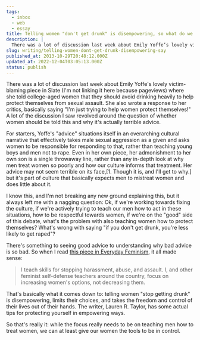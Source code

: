 ```yaml
---
tags:
  - inbox
  - web
  - essay
title: Telling women "don't get drunk" is disempowering, so what do we say?
description: |
  There was a lot of discussion last week about Emily Yoffe’s lovely victim-blaming piece in Slate (I’m not linking it here because pageviews) where she told college-aged women that they should avoid drinking heavily to help protect themselves from sexual assault. She also wrote a response to her critics, basically saying “I’m just trying to \[…]
slug: writing/telling-women-dont-get-drunk-disempowering-say
published_at: 2013-10-29T20:48:12.000Z
updated_at: 2022-12-04T03:05:13.000Z
status: publish
---
```

There was a lot of discussion last week about Emily Yoffe's lovely victim-blaming piece in Slate (I'm not linking it here because pageviews) where she told college-aged women that they should avoid drinking heavily to help protect themselves from sexual assault. She also wrote a response to her critics, basically saying "I'm just trying to help women protect themselves!" A lot of the discussion I saw revolved around the question of whether women should be told this and why it's actually terrible advice.

For starters, Yoffe's "advice" situations itself in an overarching cultural narrative that effectively takes male sexual aggression as a given and asks women to be responsible for responding to that, rather than teaching young boys and men not to rape. Even in her own piece, her admonishment to her own son is a single throwaway line, rather than any in-depth look at why men treat women so poorly and how our culture informs that treatment. Her advice may not seem terrible on its face,\[1. Though it is, and I'll get to why.] but it's part of culture that basically expects men to mistreat women and does little about it.

I know this, and I'm not breaking any new ground explaining this, but it always left me with a nagging question: Ok, if we're working towards fixing the culture, if we're actively trying to teach our men how to act in these situations, how to be respectful towards women, if we're on the "good" side of this debate, what's the problem with also teaching women how to protect themselves? What's wrong with saying "if you don't get drunk, you're less likely to get raped"?

There's something to seeing good advice to understanding why bad advice is so bad. So when I read [this piece in Everyday Feminism](http://everydayfeminism.com/2013/10/rape-prevention-3-actual-tools/), it all made sense:

> I teach skills for stopping harassment, abuse, and assault. I, and other feminist self-defense teachers around the country, focus on increasing women's options, not decreasing them.

That's basically what it comes down to: telling women "stop getting drunk" is disempowering, limits their choices, and takes the freedom and control of their lives out of their hands. The writer, Lauren R. Taylor, has some actual tips for protecting yourself in empowering ways.

So that's really it: while the focus really needs to be on teaching men how to treat women, we can at least give our women the tools to be in control.

